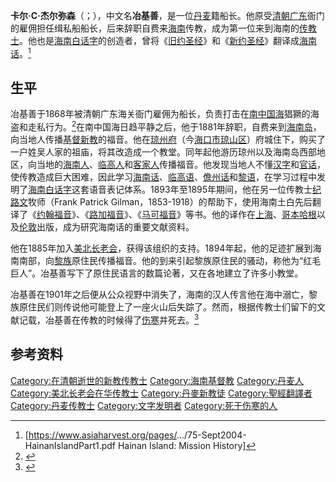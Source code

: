{{copyedit|time=2015-08-14T00:12:41+00:00}}
'''卡尔·C·杰尔弥森'''（{{lang-da|Carl C. Jeremiassen}}；{{bd|1847年||1901年||catIdx=J}}），中文名'''冶基善'''，是一位[[丹麦|丹麦]]籍船长。他原受[[清朝|清朝]][[广东|广东]]衙门的雇佣担任缉私船船长，后来辞职自费来[[海南|海南]]传教，成为第一位来到海南的[[传教士|传教士]]。他也是[[海南白话字|海南白话字]]的创造者，曾将《[[旧约圣经|旧约圣经]]》和《[[新约圣经|新约圣经]]》翻译成[[海南话|海南话]]。<ref>[https://www.asiaharvest.org/pages/.../75-Sept2004-HainanIslandPart1.pdf Hainan Island: Mission History]{{dead link|date=2017年11月 |bot=InternetArchiveBot |fix-attempted=yes }}</ref>

==生平==
冶基善于1868年被清朝广东海关衙门雇佣为船长，负责打击在[[南中国海|南中国海]]猖獗的海盗和走私行为。<ref>{{Cite web |url=https://books.google.com/books?id=5agGK-l369UC&pg=PA33&lpg=PA33&dq=Carl+C.+Jeremiassen&source=bl&ots=cRZ7zZc08q&sig=oa7IUAkwPWZ1o3heFMz3du_cgPw&hl=en&sa=X&ei=zZLtVMm8Coz38QXsm4LQCA&ved=0CD4Q6AEwBw#v=onepage&q=Carl%20C.%20Jeremiassen&f=false |title=American Doctors in Canton: Modernization in China, 1835-1935, Pg. 33 |accessdate=2015-08-13 |archive-date=2016-04-07 |archive-url=https://web.archive.org/web/20160407162149/https://books.google.com/books?id=5agGK-l369UC&pg=PA33&lpg=PA33&dq=Carl+C.+Jeremiassen&source=bl&ots=cRZ7zZc08q&sig=oa7IUAkwPWZ1o3heFMz3du_cgPw&hl=en&sa=X&ei=zZLtVMm8Coz38QXsm4LQCA&ved=0CD4Q6AEwBw#v=onepage&q=Carl%20C.%20Jeremiassen&f=false |dead-url=no }}</ref>在南中国海日趋平静之后，他于1881年辞职，自费来到[[海南岛|海南岛]]，向当地人传播[[基督新教|基督新教]]的福音。他在[[琼州府|琼州府]]（今[[海口市|海口市]][[琼山区|琼山区]]）府城住下，购买了一户姓吴人家的祖庙，将其改造成一个教堂。同年起他游历琼州以及海南岛西部地区，向当地的[[海南人|海南人]]、[[临高人|临高人]]和[[客家人|客家人]]传播福音。他发现当地人不懂[[汉字|汉字]]和[[官话|官话]]，使传教造成巨大困难，因此学习[[海南话|海南话]]、[[临高语|临高语]]、[[儋州话|儋州话]]和[[黎语|黎语]]，在学习过程中发明了[[海南白话字|海南白话字]]这套语音表记体系。1893年至1895年期间，他在另一位传教士[[纪路文|纪路文]]牧师（Frank Patrick Gilman，1853-1918）的帮助下，使用海南土白先后翻译了《[[约翰福音|约翰福音]]》、《[[路加福音|路加福音]]》、《[[马可福音|马可福音]]》等书。他的译作在[[上海|上海]]、[[哥本哈根|哥本哈根]]以及[[伦敦|伦敦]]出版，成为研究海南话的重要文献资料。

他在1885年加入[[美北长老会|美北长老会]]，获得该组织的支持。1894年起，他的足迹扩展到海南南部，向[[黎族|黎族]]原住民传播福音。他的到来引起黎族原住民的骚动，称他为“红毛巨人”。冶基善写下了原住民语言的数篇论著，又在各地建立了许多小教堂。

冶基善在1901年之后便从公众视野中消失了，海南的汉人传言他在海中溺亡，黎族原住民们则传说他可能登上了一座火山后失踪了。然而，根据传教士们留下的文献记载，冶基善在传教的时候得了[[伤寒|伤寒]]并死去。<ref>{{Cite web |url=http://www.mocavo.com/A-History-of-the-British-and-Foreign-Bible-Society-Volume-5-2/779454/232 |title=A History of the British and Foreign Bible Society, Pg. 196 |accessdate=2015-08-13 |archive-date=2015-02-25 |archive-url=https://web.archive.org/web/20150225111135/http://www.mocavo.com/A-History-of-the-British-and-Foreign-Bible-Society-Volume-5-2/779454/232 |dead-url=no }}</ref>
==参考资料==
{{reflist}}

{{Protestant missions to China}}
{{赴華外國傳教士列表}}

[[Category:在清朝逝世的新教传教士|Category:在清朝逝世的新教传教士]]
[[Category:海南基督教|Category:海南基督教]]
[[Category:丹麦人|Category:丹麦人]]
[[Category:美北长老会在华传教士|Category:美北长老会在华传教士]]
[[Category:丹麥新教徒|Category:丹麥新教徒]]
[[Category:聖經翻譯者|Category:聖經翻譯者]]
[[Category:丹麦传教士|Category:丹麦传教士]]
[[Category:文字发明者|Category:文字发明者]]
[[Category:死于伤寒的人|Category:死于伤寒的人]]